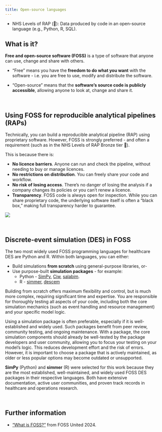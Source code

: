 ```yaml
---
title: Open-source languages
---
```


:::{.guidelines}
* NHS Levels of RAP (🥉): Data produced by code in an open-source language (e.g., Python, R, SQL).
:::

## What is it?

**Free and open-source software (FOSS)** is a type of software that anyone can use, change and share with others.

* "Free" means you have the **freedom to do what you want** with the software - i.e. you are free to use, modify and distribute the software.

* "Open-source" means that the **software's source code is publicly accessible**, allowing anyone to look at, change and share it.

<br>

## Using FOSS for reproducible analytical pipelines (RAPs)

Technically, you can build a reproducible analytical pipeline (RAP) using proprietary software. However, FOSS is strongly preferred - and often a requirement (such as in the NHS Levels of RAP Bronze tier 🥉).

This is because there is:

* **No licence barriers**. Anyone can run and check the pipeline, without needing to buy or manage licences.
* **No restrictions on distribution**. You can freely share your code and workflow.
* **No risk of losing access**. There's no danger of losing the analysis if a company changes its policies or you can't renew a licence.
* **Transparency**. FOSS code is always open for inspection. While you can share proprietary code, the underlying software itself is often a "black box," making full transparency harder to guarantee.

![](foss_files/proprietary_foss.png)

<br>

## Discrete-event simulation (DES) in FOSS

The two most widely used FOSS programming languages for healthcare DES are Python and R. Within both languages, you can either:

* Build simulations **from scratch** using general-purpose libraries, or-
* Use purpose-built **simulation packages** - for example:
    * Python - [SimPy](https://simpy.readthedocs.io/en/latest/), [Ciw](https://ciw.readthedocs.io/en/latest/), [salabim](https://www.salabim.org/).
    * R - [simmer](https://r-simmer.org/), [descem](https://roche.github.io/descem/)

Building from scratch offers maximum flexibility and control, but is much more complex, requiring significant time and expertise. You are responsible for thoroughly testing all aspects of your code, including both the core simulation mechanics (such as event handling and resource management) and your specific model logic.

Using a simulation package is often preferable, especially if it is well-established and widely used. Such packages benefit from peer review, community testing, and ongoing maintenance. With a package, the core simulation components should already be well-tested by the package developers and user community, allowing you to focus your testing on your model's logic. This reduces development effort and the risk of errors. However, it is important to choose a package that is actively maintained, as older or less popular options may become outdated or unsupported.

**SimPy** (Python) and **simmer** (R) were selected for this work because they are the most established, well-maintained, and widely used FOSS DES packages in their respective languages. Both have extensive documentation, active user communities, and proven track records in healthcare and operations research.

<br>

## Further information

* ["What is FOSS?"](https://fossunited.org/wiki/does-foss-mean-foss-united) from FOSS United 2024.